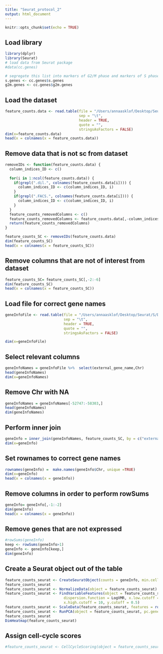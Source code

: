 ```yaml
---
title: "Seurat_protocol_2"
output: html_document
---
```


```r
knitr::opts_chunk$set(echo = TRUE)
```

## Load library

```r
library(dplyr)
library(Seurat)
# load data from Seurat package
#data(cc.genes)

# segregate this list into markers of G2/M phase and markers of S phase
s.genes <- cc.genes$s.genes
g2m.genes <- cc.genes$g2m.genes
```

## Load the dataset

```r
feature_counts.data <- read.table(file = "/Users/annaasklof/Desktop/Seurat/S/Data/feature_counts.table.tsv", 
                                  sep = "\t",
                                  header = TRUE,
                                  quote = "",
                                  stringsAsFactors = FALSE)
dim(x=feature_counts.data)
head(x = colnames(x = feature_counts.data))
```

## Remove data that is not sc from dataset

```r
removeIDs <- function(feature_counts.data) {
  column_indices_ID <- c()
  
  for(i in 1:ncol(feature_counts.data)) {
    if(grepl(".dil.", colnames(feature_counts.data[i]))) {
      column_indices_ID <- c(column_indices_ID, i)
    }
    if(grepl(".FACS.", colnames(feature_counts.data[i]))) {
      column_indices_ID <- c(column_indices_ID, i)
    }
  }
  feature_counts_removedColumns <- c()
  feature_counts_removedColumns <- feature_counts.data[,-column_indices_ID]
  return(feature_counts_removedColumns)
}

feature_counts_SC <- removeIDs(feature_counts.data)
dim(feature_counts_SC)
head(x = colnames(x = feature_counts_SC))

```

## Remove columns that are not of interest from dataset

```r
feature_counts_SC= feature_counts_SC[,-2:-6]
dim(feature_counts_SC)
head(x = colnames(x = feature_counts_SC))
```

## Load file for correct gene names

```r
geneInfoFile <- read.table(file = "/Users/annaasklof/Desktop/Seurat/S/Data/geneInfo.QC.method.seurat.SCORPIUS.tsv", 
                           sep = "\t",
                           header = TRUE,
                           quote = "",
                           stringsAsFactors = FALSE)

dim(x=geneInfoFile)
```

## Select relevant columns

```r
geneInfoNames = geneInfoFile %>%  select(external_gene_name,Chr)
head(geneInfoNames)
dim(x=geneInfoNames)

```

## Remove Chr with NA

```r
geneInfoNames = geneInfoNames[-52747:-58303,]
head(geneInfoNames)
dim(geneInfoNames)

```

## Perform inner join 

```r
geneInfo = inner_join(geneInfoNames, feature_counts_SC, by = c("external_gene_name" = "Geneid"))
dim(x=geneInfo)
```

## Set rownames to correct gene names

```r
rownames(geneInfo) =  make.names(geneInfo$Chr, unique =TRUE)
dim(x=geneInfo)
head(x = colnames(x = geneInfo))
```

## Remove columns in order to perform rowSums

```r
geneInfo= geneInfo[,-1:-2]
dim(geneInfo)
head(x = colnames(x = geneInfo))
```

## Remove genes that are not expressed

```r
#rowSums(geneInfo)
keep <- rowSums(geneInfo>1)
geneInfo <- geneInfo[keep,]
dim(geneInfo)
```

## Create a Seurat object out of the table

```r
feature_counts_seurat <- CreateSeuratObject(counts = geneInfo, min.cells = 3)
feature_counts_seurat
feature_counts_seurat <- NormalizeData(object = feature_counts_seurat)
feature_counts_seurat <- FindVariableFeatures(object = feature_counts_seurat, selection.method = "vst", mean.function = ExpMean, 
                           dispersion.function = LogVMR, x.low.cutoff = 0.2, 
                           x.high.cutoff = 10, y.cutoff = 0.5)
feature_counts_seurat <- ScaleData(feature_counts_seurat, features = rownames(feature_counts_seurat))
feature_counts_seurat <- RunPCA(object = feature_counts_seurat, pc.genes = feature_counts_seurat@var.genes, do.print = FALSE)
feature_counts_seurat
DimHeatmap(feature_counts_seurat)
```

## Assign cell-cycle scores
```r
#feature_counts_seurat <- CellCycleScoring(object = feature_counts_seurat, s.features = s.genes, g2m.features = g2m.genes)
```
